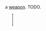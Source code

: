 {{FixTitle}}
a [[Items#weapons|weapon]]. TODO.

{{Item|<nowiki>~==</nowiki>}}
<div style="border-left:2px dotted black; margin:10px 23px; height:40px;"></div>
{{Desc
|shotgun
|a pump-action shotgun, strong and sturdy, capable of dealing heavy damage over a short distance with a spray of metal pellets.
|not craftable
|weighs 22 units
|internal name (for bot developers): shotgun
|finding:
|''please edit this section''
}}